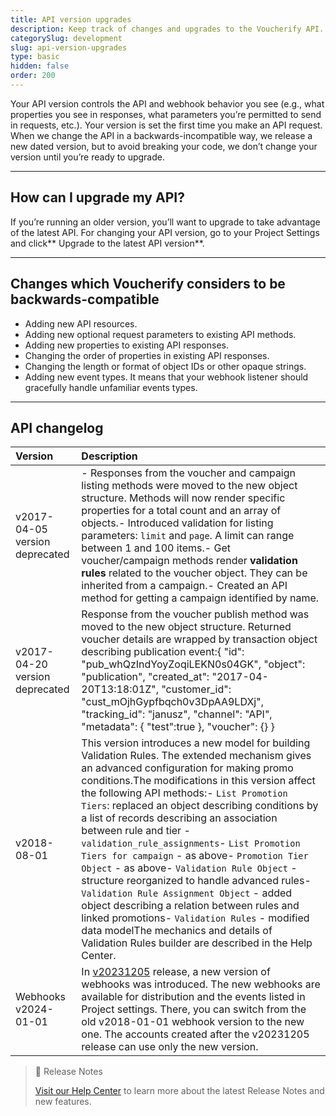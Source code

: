 ```yaml
---
title: API version upgrades
description: Keep track of changes and upgrades to the Voucherify API.
categorySlug: development
slug: api-version-upgrades
type: basic
hidden: false
order: 200
---
```


Your API version controls the API and webhook behavior you see (e.g., what properties you see in responses, what parameters you’re permitted to send in requests, etc.). Your version is set the first time you make an API request. When we change the API in a backwards-incompatible way, we release a new dated version, but to avoid breaking your code, we don’t change your version until you’re ready to upgrade.

---

## How can I upgrade my API?

If you’re running an older version, you’ll want to upgrade to take advantage of the latest API. For changing your API version, go to your Project Settings and click** Upgrade to the latest API version**.

---

## Changes which Voucherify considers to be backwards-compatible

- Adding new API resources.
- Adding new optional request parameters to existing API methods.
- Adding new properties to existing API responses.
- Changing the order of properties in existing API responses.
- Changing the length or format of object IDs or other opaque strings. 
- Adding new event types. It means that your webhook listener should gracefully handle unfamiliar events types.

---

## API changelog

| Version                            | Description                                                                                                                                                                                                                                                                                                                                                                                                                                                                                                                                                                                                                                                                                                                                                                                                                                                |
| :--------------------------------- | :--------------------------------------------------------------------------------------------------------------------------------------------------------------------------------------------------------------------------------------------------------------------------------------------------------------------------------------------------------------------------------------------------------------------------------------------------------------------------------------------------------------------------------------------------------------------------------------------------------------------------------------------------------------------------------------------------------------------------------------------------------------------------------------------------------------------------------------------------------- |
| v2017-04-05 version deprecated | - Responses from the voucher and campaign listing methods were moved to the new object structure. Methods will now render specific properties for a total count and an array of objects.- Introduced validation for listing parameters: `limit` and `page`. A limit can range between 1 and 100 items.- Get voucher/campaign methods render **validation rules** related to the voucher object. They can be inherited from a campaign.- Created an API method for getting a campaign identified by name.                                                                                                                                                                                                                                                                                                                                       |
| v2017-04-20 version deprecated | Response from the voucher publish method was moved to the new object structure. Returned voucher details are wrapped by transaction object describing publication event:{ "id": "pub_whQzIndYoyZoqiLEKN0s04GK", "object": "publication", "created_at": "2017-04-20T13:18:01Z", "customer_id": "cust_mOjhGypfbqch0v3DpAA9LDXj", "tracking_id": "janusz", "channel": "API", "metadata": { "test":true }, "voucher": {} }                                                                                                                                                                                                                                                                                                                                                                                                                                 |
| v2018-08-01                        | This version introduces a new model for building Validation Rules. The extended mechanism gives an advanced configuration for making promo conditions.The modifications in this version affect the following API methods:- `List Promotion Tiers`: replaced an object describing conditions by a list of records describing an association between rule and tier - `validation_rule_assignments`- `List Promotion Tiers for campaign` - as above- `Promotion Tier Object` - as above- `Validation Rule Object` - structure reorganized to handle advanced rules- `Validation Rule Assignment Object` - added object describing a relation between rules and linked promotions- `Validation Rules` - modified data modelThe mechanics and details of Validation Rules builder are described in the Help Center. |
| Webhooks v2024-01-01               | In [v20231205](https://support.voucherify.io/article/23-whats-new-in-voucherify#v20231205) release, a new version of webhooks was introduced. The new webhooks are available for distribution and the events listed in Project settings. There, you can switch from the old v2018-01-01 webhook version to the new one. The accounts created after the v20231205 release can use only the new version.                                                                                                                                                                                                                                                                                                                                                                                                                                                     |

> 📘 Release Notes
>
> [Visit our Help Center](https://support.voucherify.io/article/23-whats-new-in-voucherify) to learn more about the latest Release Notes and new features.
